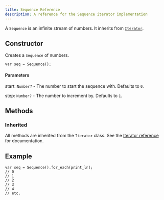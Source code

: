 ---
title: Sequence Reference
description: A reference for the Sequence iterator implementation
---


A `Sequence` is an infinite stream of numbers. It inherits from [`Iterator`](/reference/api/iterators/iterator/).

## Constructor

Creates a `Sequence` of numbers.

```ql
var seq = Sequence();
```

#### Parameters

start: `Number?` <Badge text="optional" /> - The number to start the sequence with. Defaults to `0`.

step: `Number?` <Badge text="optional" /> - The number to increment by. Defaults to `1`.

## Methods

### Inherited

All methods are inherited from the `Iterator` class. See the [Iterator reference](/reference/api/iterators/iterator#methods) for documentation.

## Example

```ql
var seq = Sequence().for_each(print_ln);
// 0
// 1
// 2
// 3
// 4
// etc.
```
